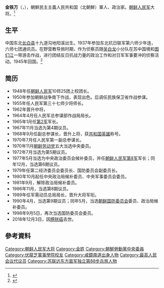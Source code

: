 {{citecheck|time=2018-12-10T01:16:54+00:00}}
{{Infobox military person
| honorific_prefix = 大將
| name          = 金铁万
| honorific_suffix = 
| native_name   = 
| native_name_lang = 
| image         = 
| image_size    = 
| alt           = 
| caption       = 
| birth_date    = 1920年11月2日
| death_date    = {{death date and age|2018|12|3|1920|11|2}}
| birth_place   = {{KOR-JPN}}[[平安南道|平安南道]]<br>{{small|（一說{{CHN-1912}}[[遼寧省_(中華民國)|奉天省]][[长白朝鲜族自治县|長白縣]]）}}
| death_place   = {{PRK}}[[平壤市|平壤市]]
| placeofburial = 
| placeofburial_label = 
| placeofburial_coordinates = <!-- {{Coord|LAT|LONG|display=inline,title}} -->
| nationality   = {{JPN-EMP}}（1920－1945）<br>{{KOR-USSR}}（1945－1946）<br>{{PRK-1947}}（1946－1948）<br>{{DPRK}}（1948－2018）
| party         = {{WPK}}
| nickname      = 
| birth_name    = 
| allegiance    = {{DPRK}}<br>{{WPK}}
| branch        = {{KPA}}
| serviceyears  = 1937年－2018年
| rank          = 大將
| servicenumber = <!--Do not use data from primary sources such as service records.-->
| unit          = 
| commands      = 
| battles       = [[韓戰|韓戰]]
| battles_label = 
| awards        = [[共和国英雄_(朝鲜)|共和国英雄]]<br />[[勞動英雄|勞動英雄]]<br />[[金日成勳章|金日成勳章]]<br/>[[金正日勳章|金正日勳章]]
| spouse        = <!-- Add spouse if reliably sourced -->
| relations     = 
| laterwork     = 
| signature     = 
| website       = <!-- {{URL|example.com}} -->
}}
{{Infobox Korean name
|context= north
|hangul = 김철만
|hanja  = 金鐵萬
|rr     = Gim Cheolman
|mr     = Kim Ch'ŏl Man
}}

'''金铁万'''（{{lang-ko|'''김철만'''}}，{{bd|1920年|11月2日|2018年|12月3日|catIdx=Kim}}），朝鮮民主主義人民共和国（北朝鮮）軍人、政治家。[[朝鲜人民军|朝鲜人民军]]大将。<ref>{{Cite web|url=http://www.chinanews.com/gj/2018/12-05/8692677.shtml|title=朝鲜抗日游击队元老逝世 金正恩牵头治丧委员会|accessdate=2018-12-05T01:50:30Z|work=www.chinanews.com|archive-date=2018-12-04|archive-url=https://web.archive.org/web/20181204233725/http://www.chinanews.com/gj/2018/12-05/8692677.shtml|dead-url=no}}</ref>

== 生平 ==
中国东北[[长白县|长白县]]十九道沟地阳溪出生。1937年参加东北抗日联军第六师少年连，六师七团通讯员。在野营教导旅时期，作为侦察员随[[吴白龙|吴白龙]]小分队在苏中国境和[[图们江|图们江]]一带游击作战，进行团结反日抗战力量的政治工作和对日军军事要冲的侦察活动。1945年回国。<ref>{{Cite web |url=http://houxin1966.blog.163.com/blog/static/11487818201053085010814/ |title=存档副本 |accessdate=2012-01-25 |archive-date=2016-03-05 |archive-url=https://web.archive.org/web/20160305003711/http://houxin1966.blog.163.com/blog/static/11487818201053085010814/ |dead-url=no }}</ref>

== 简历 ==
* 1948年任[[朝鲜人民军|朝鲜人民军]]10师25团上校团长。
* 1950年参加朝鲜战争南下作战，表现出色。后调任民族保卫省作战参谋。
* 1955年任人民军第三十七师少将师长。
* 1962年晋升中将，
* 1964年4月任人民军总参谋部作战局局长。
* 1965年1月任[[朝鲜人民军第2军|第2军]]军长。
* 1967年11月当选为第4期议员。
* 1968年9月任副总参谋长，晋升上将，获[[共和国英雄_(朝鲜)|共和国英雄]]称号。
* 1970年7月任人民军第一副总参谋长。
* 1970年11月[[朝鲜劳动党|朝鲜劳动党]]五大当选中央委员。
* 1972年7月当选为第5期议员。
* 1977年5月当选为中央政治委员会候补委员，并任[[朝鲜人民军第8军|朝鲜人民军第8军]]军长；同年12月，当选第6期议员。
* 1979年任第二经济委员会委员长、国防委员会副委员长。
* 1980年10月起任中央政治局候补委员、中央军事委员会委员。
* 1981年9月，解除政治局候补委员。
* 1986年11月，当选第8期议员。
* 1989年任军需动员总局局长，晋升大将军衔。
* 1990年4月，当选第9期议员；同年5月，当选[[朝鲜国防委员会|朝鲜国防委员会]]委员、政治局候补委员。
* 1998年9月5日，再次当选国防委员会委员。
* 2018年12月3日，因[[膀胱癌|膀胱癌]]去世。

== 參考資料 ==
{{reflist}}


{{Authority control}}
[[Category:朝鲜人民军大将|Category:朝鲜人民军大将]]
[[Category:金姓|Category:金姓]]
[[Category:朝鮮勞動黨中央委員|Category:朝鮮勞動黨中央委員]]
[[Category:伏龍芝軍事學院校友|Category:伏龍芝軍事學院校友]]
[[Category:咸鏡南道出身人物|Category:咸鏡南道出身人物]]
[[Category:最高人民会议代议员|Category:最高人民会议代议员]]
[[Category:苏联远东方面军独立第88步兵旅人物|Category:苏联远东方面军独立第88步兵旅人物]]